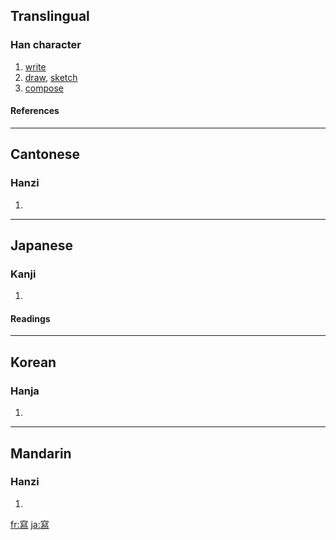 {{see|写}}

==Translingual==
===Han character===
{{Han char|rn=40|rad=宀|as=12|sn=15|four=3032<sub>7</sub>|canj=十竹X火 (JHXF)}}
# [[write]]
# [[draw]], [[sketch]]
# [[compose]]
====References====
{{Han ref|kx=0292.040|dkj=07320|dj=0578.030|hdz=20953.140|uh=5BEB|ud=23531|bh=BC67|bd=48231}}
----
==Cantonese==
===Hanzi===
{{yue-hanzi|jyut=|y=se2}}
# {{defn|Cantonese}}
----
==Japanese==
===Kanji===
{{ja-kanji|grade=|rs=宀12}}
# {{defn|Japanese}} 
====Readings====
{{ja-readings|on=[[しゃ]] (sha)|kun=[[うつす]] (utsusu)}}
----
==Korean==
===Hanja===
{{ko-hanja|hangeul=사|rv=sa|mr=sa}}
# {{defn|Korean}}
----
==Mandarin==
===Hanzi===
{{cmn-hanzi|sim=写|pin=[[xiě]] ([[xie3]])|wg=hsieh<sup>3</sup>}}
# {{defn|Mandarin}}

[[fr:寫]]
[[ja:寫]]